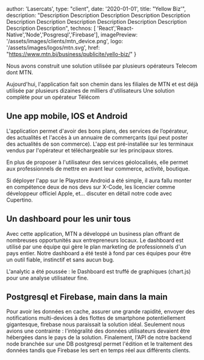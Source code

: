   author: 'Lasercats',
  type: "client",
  date: '2020-01-01',
  title: "Yellow Biz'",
  description:
    "Description Description Description Description Description Description Description Description Description Description Description Description Description",
  technos: [ 'React','React-Native','Node','Posgresql','Firebase'],
  imagePreview: '/assets/images/clients/mtn_device.png',
  logo: '/assets/images/logos/mtn.svg',
  href: "https://www.mtn.bj/business/publicite/yello-biz/"
}

Nous avons construit une solution utilisée par plusieurs opérateurs Telecom dont MTN.

Aujourd'hui, l'application fait son chemin dans les filiales de MTN et est déjà utilisée par plusieurs dizaines de milliers d'utilisateurs
Une solution complète pour un opérateur Télécom

## Une app mobile, IOS et Android

L'application permet d'avoir des bons plans, des services de l’opérateur, des actualités et l'accès à un annuaire de commerçants (qui peut poster des actualités de son commerce). L'app est pré-installée sur les terminaux vendus par l'opérateur et téléchargeable sur les principaux stores.

En plus de proposer à l'utilisateur des services géolocalisés, elle permet aux professionnels de mettre en avant leur commerce, activité, boutique.

Si déployer l'app sur le Playstore Android a été simple, il aura fallu monter en compétence deux de nos devs sur X-Code, les licencier comme développeur officiel Apple, et... discuter en détail notre code avec Cupertino.

## Un dashboard pour les unir tous

Avec cette application, MTN a développé un business plan offrant de nombreuses opportunités aux entrepreneurs locaux. Le dashboard est utilisé par une équipe qui gère le plan marketing de professionnels d'un pays entier. Notre dashboard a été testé à fond par ces équipes pour être un outil fiable, instinctif et sans aucun bug.

L'analytic a été poussée : le Dashboard est truffé de graphiques (chart.js) pour une analyse utilisateur fine.

## Postgresql et Firebase, main dans la main

Pour avoir les données en cache, assurer une grande rapidité, envoyer des notifications multi-devices à des flottes de smartphone potentiellement gigantesque, firebase nous paraissait la solution idéal. Seulement nous avions une contrainte : l'intégralité des données utilisateurs devaient être hébergées dans le pays de la solution. Finalement, l'API de notre backend node branchée sur une DB postgresql permet l'édition et le traitement des données tandis que Firebase les sert en temps réel aux différents clients.
